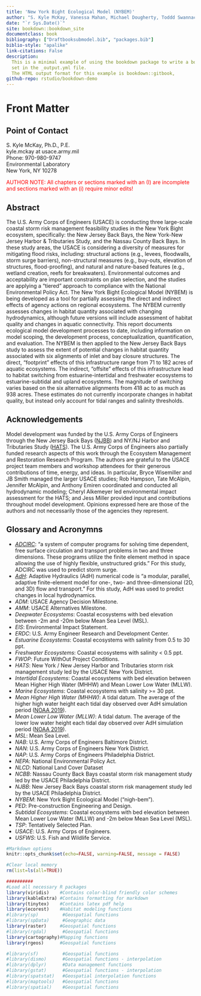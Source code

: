 ```yaml
--- 
title: 'New York Bight Ecological Model (NYBEM)'
author: "S. Kyle McKay, Vanessa Mahan, Michael Dougherty, Toddd Swannack, Candice Hall, Christina Saltus, Molly Reif, Steve Allen"
date: "`r Sys.Date()`"
site: bookdown::bookdown_site
documentclass: book
bibliography: ["Draftbooksubmodel.bib", "packages.bib"]
biblio-style: "apalike"
link-citations: False
description:
  This is a minimal example of using the bookdown package to write a book.
  set in the _output.yml file.
  The HTML output format for this example is bookdown::gitbook,
github-repo: rstudio/bookdown-demo
---
```


# Front Matter {-}

## Point of Contact {-}

S. Kyle McKay, Ph.D., P.E.  
kyle.mckay at usace.army.mil  
Phone: 970-980-9747  
Environmental Laboratory  
New York, NY 10278

<span style="color: red;">AUTHOR NOTE: All chapters or sections marked with an (I) are incomplete and sections marked with an (i) require minor edits!</span>


## Abstract {-}

The U.S. Army Corps of Engineers (USACE) is conducting three large-scale coastal storm risk management feasibility studies in the New York Bight ecosystem, specifically: the New Jersey Back Bays, the New York-New Jersey Harbor & Tributaries Study, and the Nassau County Back Bays. In these study areas, the USACE is considering a diversity of measures for mitigating flood risks, including: structural actions (e.g., levees, floodwalls, storm surge barriers), non-structural measures (e.g., buy-outs, elevation of structures, flood-proofing), and natural and nature-based features (e.g., wetland creation, reefs for breakwaters). Environmental outcomes and acceptability are important constraints on plan selection, and the studies are applying a “tiered” approach to compliance with the National Environmental Policy Act. The New York Bight Ecological Model (NYBEM) is being developed as a tool for partially assessing the direct and indirect effects of agency actions on regional ecosystems. The NYBEM currently assesses changes in habitat quantity associated with changing hydrodynamics, although future versions will include assessment of habitat quality and changes in aquatic connectivity. This report documents ecological model development processes to date, including information on model scoping, the development process, conceptualization, quantification, and evaluation. The NYBEM is then applied to the New Jersey Back Bays study to assess the extent of potential changes in habitat quantity associated with six alignments of inlet and bay closure structures. The direct, “footprint” effects of this infrastructure range from 71 to 182 acres of aquatic ecosystems. The indirect, “offsite” effects of this infrastructure lead to habitat switching from estuarine-intertidal and freshwater ecosystems to estuarine-subtidal and upland ecosystems. The magnitude of switching varies based on the six alternative alignments from 418 ac to as much as 938 acres. These estimates do not currently incorporate changes in habitat quality, but instead only account for tidal ranges and salinity thresholds.

## Acknowledgements {-}

Model development was funded by the U.S. Army Corps of Engineers through the New Jersey Back Bays ([NJBB](https://www.nap.usace.army.mil/Missions/Civil-Works/New-Jersey-Back-Bays-Coastal-Storm-Risk-Management/)) and NY/NJ Harbor and Tributaries Study ([HATS](https://www.nan.usace.army.mil/Missions/Civil-Works/Projects-in-New-York/New-York-New-Jersey-Harbor-Tributaries-Focus-Area-Feasibility-Study/)). The U.S. Army Corps of Engineers also partially funded research aspects of this work through the Ecosystem Management and Restoration Research Program. The authors are grateful to the USACE project team members and workshop attendees for their generous contributions of time, energy, and ideas. In particular, Bryce Wisemiller and JB Smith managed the larger USACE studies; Rob Hampson, Tate McAlpin, Jennifer McAlpin, and Anthony Emiren coordinated and conducted all hydrodynamic modeling; Cheryl Alkemeyer led environmental impact assessment for the HATS; and Jess Miller provided input and contributions throughout model development. Opinions expressed here are those of the authors and not necessarily those of the agencies they represent.


## Glossary and Acronymns {-}


* _[ADCIRC](https://adcirc.org/)_: "a system of computer programs for solving time dependent, free surface circulation and transport problems in two and three dimensions. These programs utilize the finite element method in space allowing the use of highly flexible, unstructured grids." For this study, ADCIRC was used to predict storm surge.
* _[AdH](https://www.erdc.usace.army.mil/Media/Fact-Sheets/Fact-Sheet-Article-View/Article/476708/ada/)_: Adaptive Hydraulics (AdH) numerical code is "a modular, parallel, adaptive finite-element model for one-, two- and three-dimensional (2D, and 3D) flow and transport." For this study, AdH was used to predict changes in local hydrodynamics.
* _ADM_: USACE Agency Decision Milestone.
* _AMM_: USACE Alternatives Milestone.
* _Deepwater Ecosystems_: Coastal ecosystems with bed elevation between -2m and -20m below Mean Sea Level (MSL).
* _EIS_: Environmental Impact Statement.
* _ERDC_: U.S. Army Engineer Research and Development Center.  
* _Estuarine Ecosystems_: Coastal ecosystems with salinity from 0.5 to 30 ppt.
* _Freshwater Ecosystems_: Coastal ecosystems with salinity < 0.5 ppt.
* _FWOP_: Future WithOut Project Conditions.
* _HATS_: New York / New Jersey Harbor and Tributaries storm risk management study led by the USACE New York District.  
* _Intertidal Ecosystems_: Coastal ecosystems with bed elevation between Mean Higher High Water (MHHW) and Mean Lower Low Water (MLLW).
* _Marine Ecosystems_: Coastal ecosystems with salinity >= 30 ppt.
* _Mean Higher High Water (MHHW)_: A tidal datum. The average of the higher high water height each tidal day observed over AdH simulation period ([NOAA 2019](https://shoreline.noaa.gov/glossary.html)).
* _Mean Lower Low Water (MLLW)_: A tidal datum. The average of the lower low water height each tidal day observed over AdH simulation period ([NOAA 2019](https://shoreline.noaa.gov/glossary.html)).
* _MSL_: Mean Sea Level.
* _NAB_: U.S. Army Corps of Engineers Baltimore District.  
* _NAN_: U.S. Army Corps of Engineers New York District.  
* _NAP_: U.S. Army Corps of Engineers Philadelphia District.  
* _NEPA_: National Environmental Policy Act.
* _NLCD_: National Land Cover Dataset  
* _NCBB_: Nassau County Back Bays coastal storm risk management study led by the USACE Philadelphia District.  
* _NJBB_: New Jersey Back Bays coastal storm risk management study led by the USACE Philadelphia District.  
* _NYBEM_: New York Bight Ecological Model ("nigh-bem").  
* _PED_: Pre-construction Engineering and Design.
* _Subtidal Ecosystems_: Coastal ecosystems with bed elevation between Mean Lower Low Water (MLLW) and -2m below Mean Sea Level (MSL).
* _TSP_: Tentatively Selected Plan.
* _USACE_: U.S. Army Corps of Engineers.  
* _USFWS_: U.S. Fish and Wildlife Service.



```r
#Markdown options
knitr::opts_chunk$set(echo=FALSE, warning=FALSE, message = FALSE) 

#Clear local memory
rm(list=ls(all=TRUE))

##########
#Load all necessary R packages
library(viridis)    #Contains color-blind friendly color schemes
library(kableExtra) #Contains formatting for markdown
library(tinytex)    #Contains latex pdf help
library(ecorest)    #Habitat modeling functions
#library(sp)         #Geospatial functions
#library(spData)     #Geographic data
library(raster)     #Geospatial functions
#library(rgdal)      #Geospatial functions
library(cartography)#Mapping functions
library(rgeos)      #Geospatial functions

#library(sf)         #Geospatial functions
#library(dismo)      #Geospatial functions - interpolation
#library(dplyr)      #Data management functions
#library(gstat)      #Geospatial functions - interpolation
#library(spatstat)   #Geospatial interpolation functions
#library(maptools)   #Geospatial functions
#library(spatial)    #Geospatial functions
```

